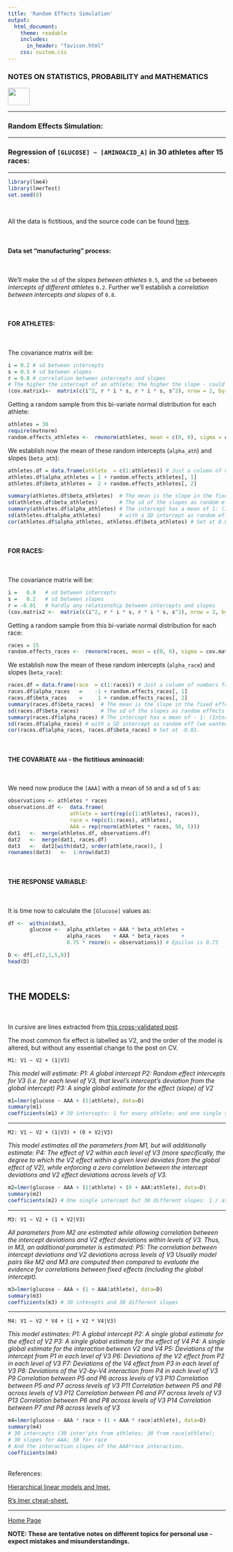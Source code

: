 ```yaml
---
title: 'Random Effects Simulation'
output: 
  html_document:
    theme: readable
    includes:
      in_header: "favicon.html" 
    css: custom.css
---
```



### **NOTES ON STATISTICS, PROBABILITY and MATHEMATICS**

<a href="http://rinterested.github.io/statistics/index.html">
<img HEIGHT="40" WIDTH="50" src="logo.PNG"></a>

---

### Random Effects Simulation:

---

### Regression of `[GLUCOSE] ~ [AMINOACID_A]` in 30 athletes after 15 races:

---


```r
library(lme4)
library(lmerTest)
set.seed(0)
```

<br>

All the data is fictitious, and the source code can be found [here](https://github.com/RInterested/SIMULATIONS_and_PROOFS/blob/master/athletes%20mixed%20effects).

<br>

#### Data set "manufacturing" process:

<br>

We'll make the `sd` of the *slopes between athletes* `0.5`, and the `sd` between *intercepts of different athletes* `0.2`. Further we'll establish a *correlation between intercepts and slopes* of `0.8`.

<br>

#### FOR ATHLETES:

<br>

The covariance matrix will be:

```r
i = 0.2 # sd between intercepts
s = 0.5 # sd between slopes
r = 0.8 # correlation between intercepts and slopes
# The higher the intercept of an athlete; the higher the slope - could be the opposite...
(cov.matrix1<-  matrix(c(i^2, r * i * s, r * i * s, s^2), nrow = 2, byrow = T))
```


Getting a random sample from this bi-variate normal distribution for each athlete:

```r
athletes = 30
require(mvtnorm)
random.effects_athletes <-  rmvnorm(athletes, mean = c(0, 0), sigma = cov.matrix1)
```

We establish now the mean of these random intercepts (`alpha_ath`) and slopes (`beta_ath`):

```r
athletes.df = data.frame(athlete  = c(1:athletes)) # Just a column of numbers from 1 to 30
athletes.df$alpha_athletes = 1 + random.effects_athletes[, 1]
athletes.df$beta_athletes =  2 + random.effects_athletes[, 2]

summary(athletes.df$beta_athletes)  # The mean is the slope in the fixed effects: 2 + random.effects[,2])
sd(athletes.df$beta_athletes)       # The sd of the slopes as random effects (we wanted 0.5)
summary(athletes.df$alpha_athletes) # The intercept has a mean of 1: (Intercept) fixed eff's
sd(athletes.df$alpha_athletes)      # with a SD intercept as random eff (we wanted 0.2)
cor(athletes.df$alpha_athletes, athletes.df$beta_athletes) # Set at 0.8.
```

<br>

#### FOR RACES:

<br>

The covariance matrix will be:

```r
i =   0.8   # sd between intercepts
s =   0.2   # sd between slopes
r = -0.01   # hardly any relationship between intercepts and slopes
(cov.matrix2 <-  matrix(c(i^2, r * i * s, r * i * s, s^2), nrow = 2, byrow = T))
```

Getting a random sample from this bi-variate normal distribution for each race:

```r
races = 15
random.effects_races <-  rmvnorm(races, mean = c(0, 0), sigma = cov.matrix2)
```

We establish now the mean of these random intercepts (`alpha_race`) and slopes (`beta_race`):

```r
races.df = data.frame(race  = c(1:races)) # Just a column of numbers from 1 to 15
races.df$alpha_races   =    -1 + random.effects_races[, 1]
races.df$beta_races    =     1 + random.effects_races[, 2]
summary(races.df$beta_races)  # The mean is the slope in the fixed effects: 1 + random.effects[,2])
sd(races.df$beta_races)       # The sd of the slopes as random effects (we wanted 0.2)
summary(races.df$alpha_races) # The intercept has a mean of - 1: (Intercept) fixed eff's
sd(races.df$alpha_races) # with a SD intercept as random eff (we wanted 0.8)
cor(races.df$alpha_races, races.df$beta_races) # Set at -0.01.
```


<br>

#### THE COVARIATE `AAA` - the fictitious aminoacid:

<br>

We need now produce the `[AAA]` with a mean of `50` and a sd of `5` as:

```r
observations <- athletes * races
observations.df <-  data.frame(
                    athlete = sort(rep(c(1:athletes), races)),
                    race = rep(c(1:races), athletes), 
                    AAA = rep(rnorm(athletes * races, 50, 5)))
dat1   <-  merge(athletes.df, observations.df)
dat2   <-  merge(dat1, races.df)
dat3   <-  dat2[with(dat2, order(athlete,race)), ]
rownames(dat3)   <-  1:nrow(dat3)
```

<br>

#### THE RESPONSE VARIABLE:

<br>

It is time now to calculate the `[Glucose]` values as:

```r
df <-  within(dat3, 
       glucose <-  alpha_athletes + AAA * beta_athletes +
                   alpha_races    + AAA * beta_races    +
                   0.75 * rnorm(n = observations)) # Epsilon is 0.75

D <- df[,c(2,1,5,8)]
head(D)
```


<br>

## THE MODELS:

<br>

In cursive are lines extracted from [this cross-validated post](http://stats.stackexchange.com/a/13173/67822).

The most common fix effect is labelled as V2, and the order of the model is altered, but without any essential change to the post on CV.

`M1: V1 ~ V2 + (1|V3)`

*This model will estimate:*
*P1: A global intercept*
*P2: Random effect intercepts for V3 (i.e. for each level of V3, that level's intercept's deviation from the global intercept)*
*P3: A single global estimate for the effect (slope) of V2*



```r
m1=lmer(glucose ~ AAA + (1|athlete), data=D)
summary(m1)
coefficients(m1) # 30 intercepts: 1 for every athlete; and one single slope for AAA
```

---

`M2: V1 ~ V2 + (1|V3) + (0 + V2|V3)`

*This model estimates all the parameters from M1, but will additionally estimate:*
*P4: The effect of V2 within each level of V3 (more specifically, the degree to which the V2 effect within a given level deviates from the global effect of V2), while enforcing a zero correlation between the intercept deviations and V2 effect deviations across levels of V3.*


```r
m2=lmer(glucose ~ AAA + (1|athlete) + (0 + AAA|athlete), data=D)
summary(m2)
coefficients(m2) # One single intercept but 30 different slopes: 1 / athlete
```

---

`M3: V1 ~ V2 + (1 + V2|V3)`

*All parameters from M2 are estimated while allowing correlation between the intercept deviations and V2 effect deviations within levels of V3. Thus, in M3, an additional parameter is estimated:*
*P5: The correlation between intercept deviations and V2 deviations across levels of V3*
*Usually model pairs like M2 and M3 are computed then compared to evaluate the evidence for correlations between fixed effects (including the global intercept).*

```r
m3=lmer(glucose ~ AAA + (1 + AAA|athlete), data=D)
summary(m3)
coefficients(m3) # 30 intecepts and 30 different slopes
```

---

`M4: V1 ~ V2 * V4 + (1 + V2 * V4|V3)`

*This model estimates:*
*P1: A global intercept*
*P2: A single global estimate for the effect of V2*
*P3: A single global estimate for the effect of V4*
*P4: A single global estimate for the interaction between V2 and V4*
*P5: Deviations of the intercept from P1 in each level of V3*
*P6: Deviations of the V2 effect from P2 in each level of V3*
*P7: Deviations of the V4 effect from P3 in each level of V3*
*P8: Deviations of the V2-by-V4 interaction from P4 in each level of V3*
*P9 Correlation between P5 and P6 across levels of V3*
*P10 Correlation between P5 and P7 across levels of V3*
*P11 Correlation between P5 and P8 across levels of V3*
*P12 Correlation between P6 and P7 across levels of V3*
*P13 Correlation between P6 and P8 across levels of V3*
*P14 Correlation between P7 and P8 across levels of V3*


```r
m4=lmer(glucose ~ AAA * race + (1 + AAA * race|athlete), data=D) 
summary(m4)
# 30 intercepts (30 inter'pts from athletes; 30 from race|athlete);
# 30 slopes for AAA; 30 for race
# And the interaction slopes of the AAA*race interaction.
coefficients(m4) 
```

<br>
References:

<a href="http://anythingbutrbitrary.blogspot.in/2012/10/hierarchical-linear-models-and-lmer.html">Hierarchical linear models and lmer.</a>

<a href="http://stats.stackexchange.com/a/13173/67822">R's lmer cheat-sheet.</a>

---
<a href="http://rinterested.github.io/statistics/index.html">Home Page</a>

**NOTE: These are tentative notes on different topics for personal use - expect mistakes and misunderstandings.**
